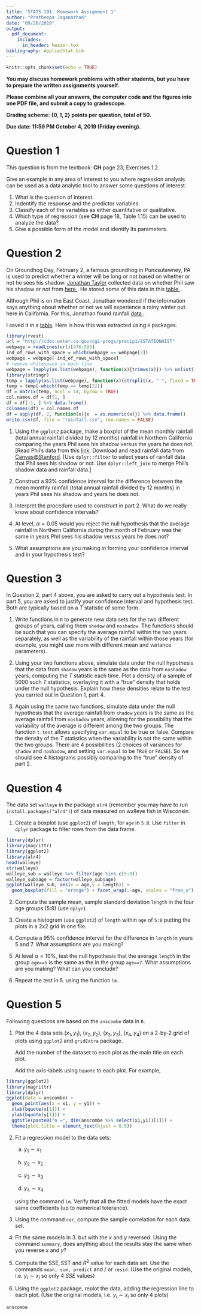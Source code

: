 ```yaml
---
title: 'STATS 191: Homework Assignment 1'
author: "Pratheepa Jeganathan"
date: "09/26/2019"
output: 
  pdf_document:
    includes:
      in_header: header.tex
bibliography: AppliedStat.bib
---
```


```r
knitr::opts_chunk$set(echo = TRUE)
```


**You may discuss homework problems with other students, but you have to prepare the written assignments yourself.**

**Please combine all your answers, the computer code and the figures into one PDF file, and submit a copy to gradescope.**

**Grading scheme: $\left\lbrace 0, 1, 2\right\rbrace$ points per question, total of 50.**
 
**Due date: 11:59 PM October 4, 2019 (Friday evening).**

# Question 1
This question is from the textbook: **CH** page 23, Exercises 1.2.

Give an example in any area of interest to you where regression analysis can be used as a data analytic tool to answer some questions of interest. 

1. What is the question of interest.
2. Indentify the response and the predictor variables.
3. Classify each of the variables as either quantitative or qualitative.
4. Which type of regression (see **CH** page 18, Table 1.15) can be used to analyze the data? 
5. Give a possible form of the model and identify its parameters.

\newpage
# Question 2

On Groundhog Day, February 2, a famous groundhog in Punxsutawney, PA is used to predict whether a winter will be long or not based on whether or not he sees his shadow. [\blc Jonathan Taylor\bc](http://statweb.stanford.edu/~jtaylo/index.html) collected data on whether Phil saw his shadow or not from [\blc here \bc](http://www.stormfax.com/ghogday.htm). He stored some of this data in this [\blc table \bc](http://stats191.stanford.edu/data/groundhog.table).

Although Phil is on the East Coast, Jonathan wondered if the information says anything about whether or not we will experience
a rainy winter out here in California. For this, Jonathan found rainfall [\blc data \bc](http://cdec.water.ca.gov/cgi-progs/precip1/8STATIONHIST). 

I saved it in a 
[\blc table\bc](https://canvas.stanford.edu/courses/108253/files/folder/Homework%20Assignments). Here is how this was extracted using `R` packages.

```r
library(rvest)
url = "http://cdec.water.ca.gov/cgi-progs/precip1/8STATIONHIST"
webpage = readLines(url)[476:593]
ind_of_rows_with_space = which(webpage == webpage[2])
webpage = webpage[-ind_of_rows_with_space]
# remove whitespace in each line
webpage = lapply(as.list(webpage), function(x){trimws(x)}) %>% unlist()
library(stringr)
temp = lapply(as.list(webpage), function(x){strsplit(x, " ", fixed = TRUE)}) %>% unlist()
temp = temp[-which(temp == temp[2])]
df = matrix(temp, ncol = 14, byrow = TRUE) 
col.names.df = df[1, ]
df = df[-1, ] %>% data.frame()
colnames(df) = col.names.df 
df = apply(df, 2, function(x){x  = as.numeric(x)}) %>% data.frame()
write.csv(df, file = "rainfall.csv", row.names = FALSE)
```

1. Using the `ggplot2` package, make a boxplot of the mean monthly rainfall (total annual rainfall divided by 12 months) rainfall in Northern California comparing the years Phil sees his shadow versus the years he does not. [Read Phil's data from this [\blc link\bc](http://stats191.stanford.edu/data/groundhog.table). Download and read rainfall data from [\blc Canvas@Stanford\bc](https://canvas.stanford.edu/courses/108253/files/folder/Homework%20Assignments?). [Use `dplyr::filter` to select years of rainfall data that Phil sees his shadow or not. Use `dplyr::left_join` to merge Phil's shadow data and rainfall data.]


2. Construct a 93% confidence interval for the difference between the mean monthly rainfall (total annual rainfall divided by 12 months) in years Phil sees his shadow and years he does not. 

3. Interpret the procedure used to construct in part 2. What do we really know about confidence intervals?


4. At level, $\alpha = 0.05$ would you reject the null hypothesis that the average rainfall in Northern California during the month of February was the same in years Phil sees his shadow versus years he does not?


5. What assumptions are you making in forming your confidence interval and in your hypothesis test?

\newpage
# Question 3

In Question 2, part 4 above, you are asked to carry out a hypothesis test. In part 5, you are asked to justify your confidence interval and hypothesis test. Both are typically based on a $T$ statistic of some form. 

1. Write functions in `R` to generate new data sets for the
two different groups of years, calling them `shadow` and `noshadow`. The functions should be such that you 
can specify the average rainfall within the two years separately, as well as the variability of the rainfall within those years (for example, you might use `rnorm` with different mean and variance parameters).

2. Using your two functions above, simulate data under the null hypothesis that the data from `shadow` years is the same as the data from `noshadow` years, computing the $T$ statistic each time. Plot a density of a sample of 5000 such $T$ statistics, overlaying it with a "true" density that holds under the null hypothesis. Explain how these densities relate to the test you carried out in Question 1, part 4.

3. Again using the same two functions, simulate data under the null hypothesis that the average rainfall from `shadow` years is the same as the average rainfall from `noshadow` years, allowing for the possibility that the variability of the average is different among the two groups. The function `t.test` allows specifying `var.equal` to be true or false. Compare the density of the $T$ statistics when the variability is not the same within the two groups. There are 4 possibilities (2 choices of variances for `shadow` and `noshadow`, and setting `var.equal` to be `TRUE` or `FALSE`). So we should see 4 histograms possibly comparing to the "true" density of part 2.

\newpage

# Question 4 

The data set `walleye` in the package `alr4` (remember you may have to run `install.packages("alr4")`) of data measured on walleye fish in Wisconsin.

1. Create a boxplot (use `ggplot2`) of `length`, for `age` in `5:8`. Use `filter` in `dplyr` package to filter rows from the data frame. 
```r
library(dplyr)
library(magrittr)
library(ggplot2)
library(alr4)
head(walleye)
str(walleye)
walleye_sub = walleye %>% filter(age %in% c(5:8))
walleye_sub$age = factor(walleye_sub$age)
ggplot(walleye_sub, aes(x = age,y = length)) + 
  geom_boxplot(fill = "orange") + facet_wrap(.~age, scales = "free_x")
```


2. Compute the sample mean, sample standard deviation `length` in the four age groups (5:8) (use `dplyr`).

3. Create a histogram (use `ggplot2`) of `length` within `age` of  `5:8` putting the plots in a 2x2 grid in one file.

4. Compute a 95% confidence interval for the difference in `length` in years 5 and 7. What assumptions are you making?

5. At level $\alpha=10\%$, test the null hypothesis that the average `length` in the group `age==5` is the same
as the in the group `age==7`. What assumptions are you making? What can you conclude?

6. Repeat the test in 5. using the function `lm`.

\newpage

# Question 5 

Following questions are based on the `anscombe` data in `R`. 

1. Plot the 4 data sets $\left(x_{1}, y_{1} \right)$, $\left(x_{2}, y_{2} \right)$, $\left(x_{3}, y_{3}\right)$, $\left(x_{4}, y_{4} \right)$ on a 2-by-2 grid of plots using `ggplot2` and `gridExtra` package. 

    Add the number of the dataset to each plot as the main title on each plot.

    Add the axis-labels using `bquote` to each plot. For example, 

```r
library(ggplot2)
library(magrittr)
library(dplyr)
ggplot(data = anscombe) + 
  geom_point(aes(x = x1, y = y1)) + 
  xlab(bquote(x[1])) +
  ylab(bquote(y[1])) + 
  ggtitle(paste0("n =", dim(anscombe %>% select(x1,y1))[1])) + 
  theme(plot.title = element_text(hjust = 0.5))
```

2. Fit a regression model to the data sets:
    a. $y_{1} \sim x_{1}$

    b. $y_{2} \sim x_{2}$

    c. $y_{3} \sim x_{3}$

    d. $y_{4} \sim x_{4}$

   using the command `lm`. Verify that all the fitted models have the exact same coefficients (up to numerical tolerance).

3. Using the command `cor`, compute the sample correlation for each data set.

4. Fit the same models in 3. but with the $x$ and $y$ reversed. Using the command `summary`, does anything about the results stay
the same when you reverse $x$ and $y$?

5. Compute the $\text{SSE}, \text{SST}$ and $R^2$ value for each data set. Use the commands `mean, sum, predict` and / or `resid`. (Use the original models, i.e. $y_{i} \sim x_{i}$ so only 4 $SSE$ values)

6. Using the `ggplot2` package, replot the data, adding the regression line to each plot. (Use the original models, i.e. $y_{i} \sim x_{i}$ so only 4 plots)


```R
anscombe
```

